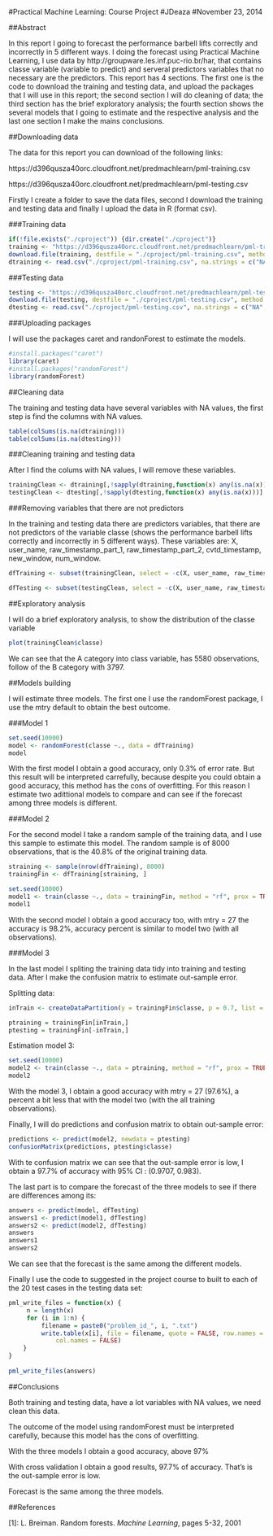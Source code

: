 #Practical Machine Learning: Course Project
#JDeaza
#November 23, 2014

##Abstract

In this report I going to forecast the performance barbell lifts correctly and incorrectly in 5 different ways. I doing the forecast using Practical Machine Learning, I use data by http://groupware.les.inf.puc-rio.br/har, that contains classe variable (variable to predict) and serveral predictors variables that no necessary are the predictors. This report has 4 sections. The first one is the code to download the training and testing data, and upload the packages that I will use in this report; the second section I will do cleaning of data; the third section has the brief exploratory analysis; the fourth section shows the several models that I going to estimate and the respective analysis and the last one section I make the mains conclusions.

##Downloading data

The data for this report you can download of the following links:

https://d396qusza40orc.cloudfront.net/predmachlearn/pml-training.csv

https://d396qusza40orc.cloudfront.net/predmachlearn/pml-testing.csv

Firstly I create a folder to save the data files, second I download the training and testing data and finally I upload the data in R (format csv).

###Training data
 
```r
if(!file.exists("./cproject")) {dir.create("./cproject")}
training <- "https://d396qusza40orc.cloudfront.net/predmachlearn/pml-training.csv"
download.file(training, destfile = "./cproject/pml-training.csv", method = "curl")
dtraining <- read.csv("./cproject/pml-training.csv", na.strings = c("NA", ""))
```

###Testing data

```r
testing <- "https://d396qusza40orc.cloudfront.net/predmachlearn/pml-testing.csv"
download.file(testing, destfile = "./cproject/pml-testing.csv", method = "curl")
dtesting <- read.csv("./cproject/pml-testing.csv", na.strings = c("NA", ""))
````

###Uploading packages

I will use the packages caret and randonForest to estimate the models.

```r
#install.packages("caret")
library(caret)
#install.packages("randomForest")
library(randomForest)
```

##Cleaning data

The training and testing data have several variables with NA values, the first step is 
find the columns with NA values.

```r
table(colSums(is.na(dtraining)))
table(colSums(is.na(dtesting)))
```

###Cleaning training and testing data

After I find the colums with NA values, I will remove these variables.

```r
trainingClean <- dtraining[,!sapply(dtraining,function(x) any(is.na(x)))]
testingClean <- dtesting[,!sapply(dtesting,function(x) any(is.na(x)))]
```

###Removing variables that there are not predictors

In the training and testing data there are predictors variables, that there are not predictors of the variable classe (shows the performance barbell lifts correctly and incorrectly in 5 different ways). These variables are: X, user_name, raw_timestamp_part_1, raw_timestamp_part_2, cvtd_timestamp, new_window, num_window.

```r
dfTraining <- subset(trainingClean, select = -c(X, user_name, raw_timestamp_part_1, raw_timestamp_part_2, cvtd_timestamp, new_window, num_window))

dfTesting <- subset(testingClean, select = -c(X, user_name, raw_timestamp_part_1, raw_timestamp_part_2, cvtd_timestamp, new_window, num_window))
```

##Exploratory analysis

I will do a brief exploratory analysis, to show the distribution of the classe variable

```r
plot(trainingClean$classe)
```

We can see that the A category into class variable, has 5580 observations, follow of the B category with 3797.

##Models building

I will estimate three models. 
The first one I use the randomForest package, I use the mtry default to obtain the best outcome.

###Model 1

```r
set.seed(10000)
model <- randomForest(classe ~., data = dfTraining)
model
```

With the first model I obtain a good accuracy, only 0.3% of error rate. But this result will be interpreted carrefully, because despite you could obtain a good accuracy, this method has the cons of overfitting. For this reason I estimate two adittional models to compare and can see if the forecast among three models is different.

###Model 2

For the second model I take a random sample of the training data, and I use this sample to estimate this model. The random sample is of 8000 observations, that is the 40.8% of the original training data.

```r
straining <- sample(nrow(dfTraining), 8000)
trainingFin <- dfTraining[straining, ]
``` 

```r
set.seed(10000)
model1 <- train(classe ~., data = trainingFin, method = "rf", prox = TRUE, trControl = trainControl(method = "cv", number = 4, allowParallel = TRUE))
model1
```

With the second model I obtain a good accuracy too, with mtry = 27 the accuracy is 98.2%, accuracy percent is similar to model two (with all observations).

###Model 3

In the last model I spliting the training data tidy into training and testing data. After I make the confusion matrix to estimate out-sample error.

Splitting data:

```r
inTrain <- createDataPartition(y = trainingFin$classe, p = 0.7, list = FALSE)

ptraining = trainingFin[inTrain,]
ptesting = trainingFin[-inTrain,]
```

Estimation model 3:

```r
set.seed(10000)
model2 <- train(classe ~., data = ptraining, method = "rf", prox = TRUE, trControl = trainControl(method = "cv", number = 4, allowParallel = TRUE))
model2
```

With the model 3, I obtain a good accuracy with mtry = 27 (97.6%), a percent a bit less that with the model two (with the all training observations). 

Finally, I will do predictions and confusion matrix to obtain out-sample error:

```r
predictions <- predict(model2, newdata = ptesting)
confusionMatrix(predictions, ptesting$classe)
```

With te confusion matrix we can see that the out-sample error is low, I obtain a 97.7% of accuracy with 95% CI : (0.9707, 0.983).

The last part is to compare the forecast of the three models to see if there are differences among its:

```r
answers <- predict(model, dfTesting)
answers1 <- predict(model1, dfTesting)
answers2 <- predict(model2, dfTesting)
answers
answers1
answers2
```

We can see that the forecast is the same among the different models.

Finally I use the code to suggested in the project course to built to each of the 20 test cases in the testing data set:

```r
pml_write_files = function(x) {
     n = length(x)
     for (i in 1:n) {
         filename = paste0("problem_id_", i, ".txt")
         write.table(x[i], file = filename, quote = FALSE, row.names = FALSE, 
             col.names = FALSE)
    }
}
 
pml_write_files(answers)
```

##Conclusions

Both training and testing data, have a lot variables with NA values, we need clean this data.

The outcome of the model using randomForest must be interpreted carefully, because this model has the cons of overfitting. 

With the three models I obtain a good accuracy, above 97%

With cross validation I obtain a good results, 97.7% of accuracy. That's is the out-sample error is low.

Forecast is the same among the three models.

##References

\[1]: L. Breiman. Random forests. *Machine Learning*, pages 5-32, 2001




